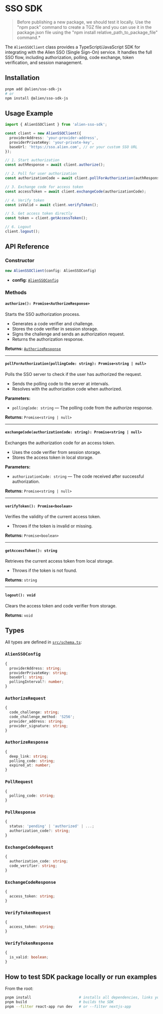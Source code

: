 # SSO SDK

> Before publishing a new package, we should test it locally.
Use the "npm pack" command to create a TGZ file and you can use it in the package.json file using the "npm install relative_path_to_package_file" command.*


The `AlienSSOClient` class provides a TypeScript/JavaScript SDK for integrating with the Alien SSO (Single Sign-On) service. It handles the full SSO flow, including authorization, polling, code exchange, token verification, and session management.





## Installation

```sh
pnpm add @alien/sso-sdk-js
# or
npm install @alien/sso-sdk-js
```




## Usage Example

```typescript
import { AlienSSOClient } from 'alien-sso-sdk';

const client = new AlienSSOClient({
  providerAddress: 'your-provider-address',
  providerPrivateKey: 'your-private-key',
  baseUrl: 'https://sso.alien.com', // or your custom SSO URL
});

// 1. Start authorization
const authResponse = await client.authorize();

// 2. Poll for user authorization
const authorizationCode = await client.pollForAuthorization(authResponse.polling_code);

// 3. Exchange code for access token
const accessToken = await client.exchangeCode(authorizationCode);

// 4. Verify token
const isValid = await client.verifyToken();

// 5. Get access token directly
const token = client.getAccessToken();

// 6. Logout
client.logout();
```




## API Reference

### Constructor

```typescript
new AlienSSOClient(config: AlienSSOConfig)
```

- **config**: [`AlienSSOConfig`](#types)





### Methods

#### `authorize(): Promise<AuthorizeResponse>`

Starts the SSO authorization process.

- Generates a code verifier and challenge.
- Stores the code verifier in session storage.
- Signs the challenge and sends an authorization request.
- Returns the authorization response.

**Returns:** [`AuthorizeResponse`](#types)

---

#### `pollForAuthorization(pollingCode: string): Promise<string | null>`

Polls the SSO server to check if the user has authorized the request.

- Sends the polling code to the server at intervals.
- Resolves with the authorization code when authorized.

**Parameters:**
- `pollingCode: string` — The polling code from the authorize response.

**Returns:** `Promise<string | null>`

---

#### `exchangeCode(authorizationCode: string): Promise<string | null>`

Exchanges the authorization code for an access token.

- Uses the code verifier from session storage.
- Stores the access token in local storage.

**Parameters:**
- `authorizationCode: string` — The code received after successful authorization.

**Returns:** `Promise<string | null>`

---

#### `verifyToken(): Promise<boolean>`

Verifies the validity of the current access token.

- Throws if the token is invalid or missing.

**Returns:** `Promise<boolean>`

---

#### `getAccessToken(): string`

Retrieves the current access token from local storage.

- Throws if the token is not found.

**Returns:** `string`

---

#### `logout(): void`

Clears the access token and code verifier from storage.

**Returns:** `void`





## Types

All types are defined in [`src/schema.ts`](src/schema.ts):

### `AlienSSOConfig`

```typescript
{
  providerAddress: string;
  providerPrivateKey: string;
  baseUrl: string;
  pollingInterval?: number;
}
```

### `AuthorizeRequest`

```typescript
{
  code_challenge: string;
  code_challenge_method: 'S256';
  provider_address: string;
  provider_signature: string;
}
```

### `AuthorizeResponse`

```typescript
{
  deep_link: string;
  polling_code: string;
  expired_at: number;
}
```

### `PollRequest`

```typescript
{
  polling_code: string;
}
```

### `PollResponse`

```typescript
{
  status: 'pending' | 'authorized' | ...;
  authorization_code?: string;
}
```

### `ExchangeCodeRequest`

```typescript
{
  authorization_code: string;
  code_verifier: string;
}
```

### `ExchangeCodeResponse`

```typescript
{
  access_token: string;
}
```

### `VerifyTokenRequest`

```typescript
{
  access_token: string;
}
```

### `VerifyTokenResponse`

```typescript
{
  is_valid: boolean;
}
```




## How to test SDK package locally or run examples

From the root:

```sh
pnpm install                      # installs all dependencies, links your SDK
pnpm build                        # builds the SDK
pnpm --filter react-app run dev   # or --filter nextjs-app
```